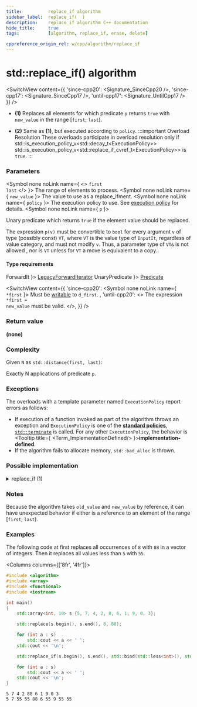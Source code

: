 ```yaml
---
title:			replace_if algorithm
sidebar_label:	replace_if(  )
description:	replace_if algorithm C++ documentation
hide_title:		true
tags:			[algorithm, replace_if, erase, delete]

cppreference_origin_rel: w/cpp/algorithm/replace_if
---
```



<!-- Terms -->


<!----------------- Codes ---------------------->


# std::replace_if() algorithm

<SwitchView content={{
  'since-cpp20': <Signature_SinceCpp20 />,
  'since-cpp17': <Signature_SinceCpp17 />,
  'until-cpp17': <Signature_UntilCpp17 />
}} />

- **(1)** Replaces all elements for which predicate `p` returns `true` with `new_value` in the range [`first`; `last`).

- **(2)** Same as **(1)**, but executed according to `policy`.
	:::important Overload Resolution
	These overloads participate in overload resolution only if
	<Until v='cpp20'> std::is_execution_policy_v&lt;std::decay_t&lt;ExecutionPolicy&gt;&gt; </Until> <Since v='cpp20'>std::is_execution_policy_v&lt;std::replace_if_cvref_t&lt;ExecutionPolicy&gt;&gt;</Since> is <code>true</code>.
	:::

### Parameters

<SymbolTable>

  <Symbol none noLink name={ <> <code>first</code> <br/> <code>last</code> </> }>
    The range of elements to process.
  </Symbol>
  <Symbol none noLink name={ <code>new_value</code> }>
    The value to use as a replace_ifment.
  </Symbol>
  <Symbol none noLink name={ <code>policy</code> }>
    The execution policy to use. See <a href="#">execution policy</a> for details.
  </Symbol>
  <Symbol none noLink name={ <code>p</code> }>

Unary predicate which returns `true` if the element value should be replaced.

The expression `p(v)` must be convertible to `bool` for every argument `v` of type (possibly const) `VT`, where `VT` is the value type of `InputIt`, regardless of value category, and must not modify `v`. Thus, a parameter type of `VT&` is not allowed <Since v='cpp11'>, nor is <code>VT</code> unless for <code>VT</code> a move is equivalent to a copy.</Since>.

  </Symbol>

</SymbolTable>

#### Type requirements

<SymbolTable>
  <Symbol none noLink name={ <code>ForwardIt</code> }>
    <a href="/docs/named_req/LegacyForwardIterator">LegacyForwardIterator</a>
  </Symbol>
  <Symbol none noLink name={ <code>UnaryPredicate</code> }>
    <a href="/docs/named_req/Predicate">Predicate</a>
  </Symbol>
</SymbolTable>

<SwitchView content={{
  'since-cpp20': <SymbolTable>
    <Symbol none noLink name={ <code>*first</code> }>
      Must be <a href="#">writable</a> to <code>d_first</code>.
    </Symbol>
  </SymbolTable>,
  'until-cpp20': <>
    The expression <code>*first = new_value</code> must be valid.
  </>,
}} />

### Return value

**(none)**

### Complexity

Given `N` as `std::distance(first, last)`:

Exactly N applications of predicate `p`.

### Exceptions

The overloads with a template parameter named `ExecutionPolicy` report errors as follows:
- If execution of a function invoked as part of the algorithm throws an exception and `ExecutionPolicy` is one of the [**standard policies**](#), [`std::terminate`](#) is called.
	For any other `ExecutionPolicy`, the behavior is <Tooltip title={ <Term_ImplementationDefined/> }>**implementation-defined**</Tooltip>.
- If the algorithm fails to allocate memory, `std::bad_alloc` is thrown.

### Possible implementation

<details>
<summary>replace_if (1)</summary>

```cpp
template<class ForwardIt, class UnaryPredicate, class T>
void replace_if(ForwardIt first, ForwardIt last,
                UnaryPredicate p, const T& new_value)
{
    for (; first != last; ++first)
        if (p(*first))
            *first = new_value;
}
```

</details>

### Notes

Because the algorithm takes `old_value` and `new_value` by reference, it can have unexpected behavior if either is a reference to an element of the range [`first`; `last`).

### Examples

The following code at first replaces all occurrences of `8` with `88` in a vector of integers. Then it replaces all values less than `5` with `55`.

<Columns columns={['8fr', '4fr']}>
<div>

```cpp title='Main.cpp' showLineNumbers
#include <algorithm>
#include <array>
#include <functional>
#include <iostream>

int main()
{
    std::array<int, 10> s {5, 7, 4, 2, 8, 6, 1, 9, 0, 3};

    std::replace(s.begin(), s.end(), 8, 88);

    for (int a : s)
        std::cout << a << ' ';
    std::cout << '\n';

    std::replace_if(s.begin(), s.end(), std::bind(std::less<int>(), std::placeholders::_1, 5), 55);

    for (int a : s)
        std::cout << a << ' ';
    std::cout << '\n';
}
```

</div>
<div>

```plaintext title="Output"
5 7 4 2 88 6 1 9 0 3
5 7 55 55 88 6 55 9 55 55
```

</div>
</Columns>

